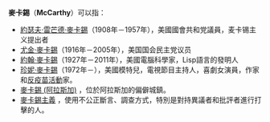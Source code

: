 '''麥卡錫'''（'''McCarthy'''）可以指：

* [[約瑟夫·雷芒德·麥卡錫|約瑟夫·雷芒德·麥卡錫]]（1908年－1957年），美國國會共和党議員，麦卡锡主义提出者
* [[尤金·麥卡錫|尤金·麥卡錫]]（1916年－2005年），美国国会民主党议员
* [[約翰·麥卡錫|約翰·麥卡錫]]（1927年－2011年），美國電腦科學家，Lisp語言的發明人
* [[珍妮·麥卡錫|珍妮·麥卡錫]]（1972年－），美國模特兒，電視節目主持人，喜劇女演員，作家和[[反疫苗活動|反疫苗活動]]家。
* [[麥卡錫_(阿拉斯加)|麥卡錫 (阿拉斯加)]] ，位於阿拉斯加的偏僻城鎮。
* [[麥卡錫主義|麥卡錫主義]] ，使用不公正斷言、調查方式，特別是對持異議者和批評者進行打擊的人。

{{disambig|H|Cat=三字譯名消歧義}}